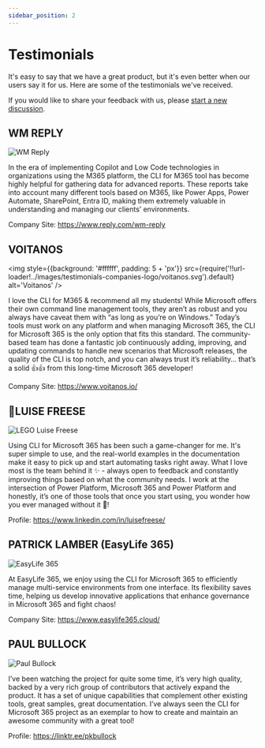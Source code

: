 ```yaml
---
sidebar_position: 2
---
```


# Testimonials

It's easy to say that we have a great product, but it's even better when our users say it for us. 
Here are some of the testimonials we've received.

If you would like to share your feedback with us, please [start a new discussion](https://github.com/pnp/cli-microsoft365/discussions/new?category=kind-words).

## WM REPLY

![WM Reply](../images/testimonials-companies-logo/wm-reply.png)

In the era of implementing Copilot and Low Code technologies in organizations using the M365 platform, the CLI for M365 tool has become highly helpful for gathering data for advanced reports. These reports take into account many different tools based on M365, like Power Apps, Power Automate, SharePoint, Entra ID, making them extremely valuable in understanding and managing our clients’ environments.

Company Site: https://www.reply.com/wm-reply

## VOITANOS

<img style={{background: '#ffffff', padding: 5 + 'px'}} src={require('!!url-loader!../images/testimonials-companies-logo/voitanos.svg').default} alt='Voitanos' />

I love the CLI for M365 & recommend all my students! While Microsoft offers their own command line management tools, they aren’t as robust and you always have caveat them with “as long as you’re on Windows.” Today’s tools must work on any platform and when managing Microsoft 365, the CLI for Microsoft 365 is the only option that fits this standard. The community-based team has done a fantastic job continuously adding, improving, and updating commands to handle new scenarios that Microsoft releases, the quality of the CLI is top notch, and you can always trust it’s reliability… that’s a solid 👍👍 from this long-time Microsoft 365 developer!

Company Site: https://www.voitanos.io/

## 👑LUISE FREESE

![LEGO Luise Freese](../images/testimonials-companies-logo/lego-cli.png)

Using CLI for Microsoft 365 has been such a game-changer for me. It's super simple to use, and the real-world examples in the documentation make it easy to pick up and start automating tasks right away. What I love most is the team behind it  ✨ - always open to feedback and constantly improving things based on what the community needs. I work at the intersection of Power Platform, Microsoft 365 and Power Platform and honestly, it’s one of those tools that once you start using, you wonder how you ever managed without it 💖!

Profile: https://www.linkedin.com/in/luisefreese/

## PATRICK LAMBER (EasyLife 365)

![EasyLife 365](../images/testimonials-companies-logo/pla-easy-life-365.png)

At EasyLife 365, we enjoy using the CLI for Microsoft 365 to efficiently manage multi-service environments from one interface. Its flexibility saves time, helping us develop innovative applications that enhance governance in Microsoft 365 and fight chaos!

Company Site: https://www.easylife365.cloud/

## PAUL BULLOCK

![Paul Bullock](../images/testimonials-companies-logo/paul.jpg)

I’ve been watching the project for quite some time, it’s very high quality, backed by a very rich group of contributors that actively expand the product. It has a set of unique capabilities that complement other existing tools, great samples, great documentation. I’ve always seen the CLI for Microsoft 365 project as an exemplar to how to create and maintain an awesome community with a great tool! 

Profile: https://linktr.ee/pkbullock

